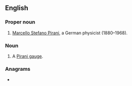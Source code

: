 ==English==

===Proper noun===
{{head|en|proper noun}}

# [[w:Marcello Pirani|Marcello Stefano Pirani]], a German physicist (1880–1968).

===Noun===
{{en-noun}}

# {{lb|en|physics|chemistry}} A [[Pirani gauge]].

===Anagrams===
* {{l|en|rapini}}